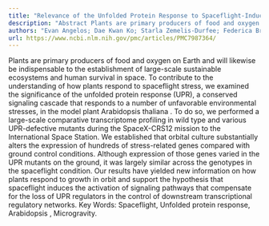 ```yaml
---
title: "Relevance of the Unfolded Protein Response to Spaceflight-Induced Transcriptional Reprogramming inArabidopsis"
description: "Abstract Plants are primary producers of food and oxygen on Earth and will likewise be indispensable to the establishment of large-scale sustainable ecosystems and human survival in space. To contribu..."
authors: "Evan Angelos; Dae Kwan Ko; Starla Zemelis-Durfee; Federica Brandizzi"
url: https://www.ncbi.nlm.nih.gov/pmc/articles/PMC7987364/
---
```


Plants are primary producers of food and oxygen on Earth and will likewise be indispensable to the establishment of large-scale sustainable ecosystems and human survival in space. To contribute to the understanding of how plants respond to spaceflight stress, we examined the significance of the unfolded protein response (UPR), a conserved signaling cascade that responds to a number of unfavorable environmental stresses, in the model plant Arabidopsis thaliana . To do so, we performed a large-scale comparative transcriptome profiling in wild type and various UPR-defective mutants during the SpaceX-CRS12 mission to the International Space Station. We established that orbital culture substantially alters the expression of hundreds of stress-related genes compared with ground control conditions. Although expression of those genes varied in the UPR mutants on the ground, it was largely similar across the genotypes in the spaceflight condition. Our results have yielded new information on how plants respond to growth in orbit and support the hypothesis that spaceflight induces the activation of signaling pathways that compensate for the loss of UPR regulators in the control of downstream transcriptional regulatory networks. Key Words: Spaceflight, Unfolded protein response, Arabidopsis , Microgravity.
